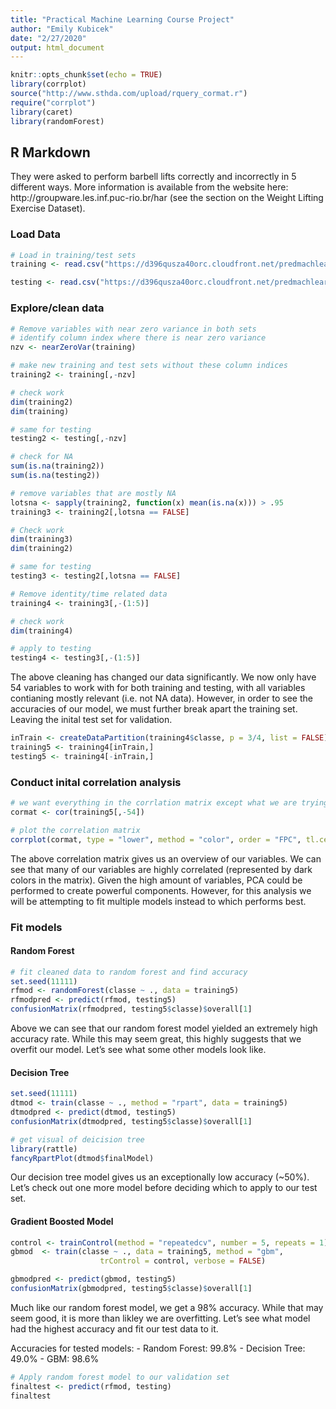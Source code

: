 ```yaml
---
title: "Practical Machine Learning Course Project"
author: "Emily Kubicek"
date: "2/27/2020"
output: html_document
---
```

```r
knitr::opts_chunk$set(echo = TRUE)
library(corrplot)
source("http://www.sthda.com/upload/rquery_cormat.r")
require("corrplot")
library(caret)
library(randomForest)
```

## R Markdown

They were asked to perform barbell lifts correctly and incorrectly in 5 different ways. More information is available from the website here: http://groupware.les.inf.puc-rio.br/har (see the section on the Weight Lifting Exercise Dataset).

### Load Data
```r
# Load in training/test sets
training <- read.csv("https://d396qusza40orc.cloudfront.net/predmachlearn/pml-training.csv")

testing <- read.csv("https://d396qusza40orc.cloudfront.net/predmachlearn/pml-testing.csv")

```

### Explore/clean data
```r
# Remove variables with near zero variance in both sets
# identify column index where there is near zero variance
nzv <- nearZeroVar(training)

# make new training and test sets without these column indices
training2 <- training[,-nzv]

# check work
dim(training2)
dim(training)

# same for testing
testing2 <- testing[,-nzv]

# check for NA
sum(is.na(training2))
sum(is.na(testing2))

# remove variables that are mostly NA
lotsna <- sapply(training2, function(x) mean(is.na(x))) > .95
training3 <- training2[,lotsna == FALSE]

# Check work
dim(training3)
dim(training2)

# same for testing
testing3 <- testing2[,lotsna == FALSE]

# Remove identity/time related data
training4 <- training3[,-(1:5)]

# check work
dim(training4)

# apply to testing
testing4 <- testing3[,-(1:5)]

```

The above cleaning has changed our data significantly. We now only have 54 variables to work with for both training and testing, with all variables contianing mostly relevant (i.e. not NA data). However, in order to see the accuracies of our model, we must further break apart the training set. Leaving the inital test set for validation.

```r
inTrain <- createDataPartition(training4$classe, p = 3/4, list = FALSE)
training5 <- training4[inTrain,]
testing5 <- training4[-inTrain,]
```

### Conduct inital correlation analysis
```r
# we want everything in the corrlation matrix except what we are trying to predict
cormat <- cor(training5[,-54])

# plot the correlation matrix
corrplot(cormat, type = "lower", method = "color", order = "FPC", tl.cex = 0.5)
```
The above correlation matrix gives us an overview of our variables. We can see that many of our variables are highly correlated (represented by dark colors in the matrix). Given the high amount of variables, PCA could be performed to create powerful components. However, for this analysis we will be attempting to fit multiple models instead to which performs best.


### Fit models
#### Random Forest
```r
# fit cleaned data to random forest and find accuracy
set.seed(11111)
rfmod <- randomForest(classe ~ ., data = training5)
rfmodpred <- predict(rfmod, testing5)
confusionMatrix(rfmodpred, testing5$classe)$overall[1]

```

Above we can see that our random forest model yielded an extremely high accuracy rate. While this may seem great, this highly suggests that we overfit our model. Let's see what some other models look like.

#### Decision Tree
```r
set.seed(11111)
dtmod <- train(classe ~ ., method = "rpart", data = training5)
dtmodpred <- predict(dtmod, testing5)
confusionMatrix(dtmodpred, testing5$classe)$overall[1]

# get visual of deicision tree
library(rattle)
fancyRpartPlot(dtmod$finalModel)
```
Our decision tree model gives us an exceptionally low accuracy (~50%). Let's check out one more model before deciding which to apply to our test set.

#### Gradient Boosted Model
```r
control <- trainControl(method = "repeatedcv", number = 5, repeats = 1)
gbmod  <- train(classe ~ ., data = training5, method = "gbm",
                    trControl = control, verbose = FALSE)

gbmodpred <- predict(gbmod, testing5)
confusionMatrix(gbmodpred, testing5$classe)$overall[1]

```

Much like our random forest model, we get a 98% accuracy. While that may seem good, it is more than likley we are overfitting. Let's see what model had the highest accuracy and fit our test data to it.

Accuracies for tested models:
- Random Forest: 99.8%
- Decision Tree: 49.0%
- GBM: 98.6%

```r
# Apply random forest model to our validation set
finaltest <- predict(rfmod, testing)
finaltest

```
